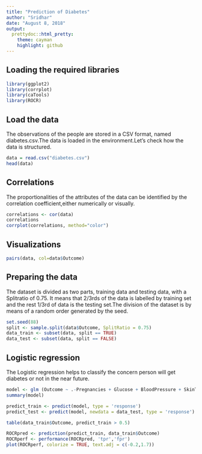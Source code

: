 ```yaml
---
title: "Prediction of Diabetes"
author: "Sridhar"
date: "August 8, 2018"
output: 
  prettydoc::html_pretty:
    theme: cayman
    highlight: github
---
```


## Loading the required libraries
```r
library(ggplot2)
library(corrplot)
library(caTools)
library(ROCR)
```

## Load the data
The observations of the people are stored in a CSV format, named diabetes.csv.The data is loaded in the environment.Let's check how the data is structured.
```r
data = read.csv("diabetes.csv")
head(data)
```

## Correlations

The proportionalities of the attributes of the data can be identified by the  correlation coefficient,either numerically or visually.
```r
correlations <- cor(data)
correlations
corrplot(correlations, method="color")
```

## Visualizations
```r
pairs(data, col=data$Outcome)
```


## Preparing the data

The dataset is divided as two parts, training data and testing data, with a Splitratio of 0.75. It means that 2/3rds of the data is labelled by training set and the rest 1/3rd of data is the testing set.The division of the dataset is by means of a random order generated by the seed.
```r
set.seed(88)
split <- sample.split(data$Outcome, SplitRatio = 0.75)
data_train <- subset(data, split == TRUE)
data_test <- subset(data, split == FALSE)
```



## Logistic regression

The Logistic regression helps to classify the concern person will get diabetes or not in the near future.
```r
model <- glm (Outcome ~ .-Pregnancies + Glucose + BloodPressure + SkinThickness + Insulin + BMI + DiabetesPedigreeFunction + Age, data = data_train, family = binomial)
summary(model)
```

```r
predict_train <- predict(model, type = 'response')
predict_test <- predict(model, newdata = data_test, type = 'response')

```

```r
table(data_train$Outcome, predict_train > 0.5)
```

```r

ROCRpred <- prediction(predict_train, data_train$Outcome)
ROCRperf <- performance(ROCRpred, 'tpr','fpr')
plot(ROCRperf, colorize = TRUE, text.adj = c(-0.2,1.7))

```


